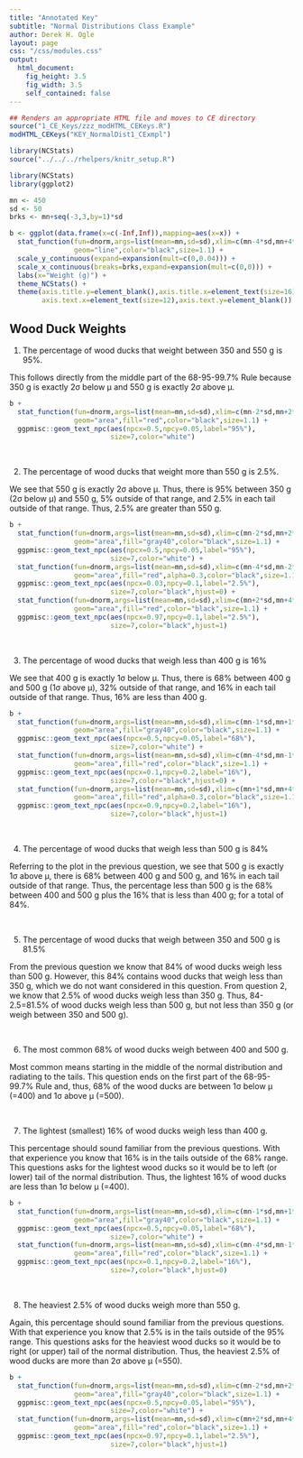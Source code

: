 ```yaml
---
title: "Annotated Key"
subtitle: "Normal Distributions Class Example"
author: Derek H. Ogle
layout: page
css: "/css/modules.css"
output:
  html_document:
    fig_height: 3.5
    fig_width: 3.5
    self_contained: false
---
```


```r
## Renders an appropriate HTML file and moves to CE directory
source("1_CE_Keys/zzz_modHTML_CEKeys.R")
modHTML_CEKeys("KEY_NormalDist1_CExmpl")
```
```r
library(NCStats)
source("../../../rhelpers/knitr_setup.R")
```

```r
library(NCStats)
library(ggplot2)

mn <- 450
sd <- 50
brks <- mn+seq(-3,3,by=1)*sd

b <- ggplot(data.frame(x=c(-Inf,Inf)),mapping=aes(x=x)) +
  stat_function(fun=dnorm,args=list(mean=mn,sd=sd),xlim=c(mn-4*sd,mn+4*sd),
                geom="line",color="black",size=1.1) +
  scale_y_continuous(expand=expansion(mult=c(0,0.04))) +
  scale_x_continuous(breaks=brks,expand=expansion(mult=c(0,0))) +
  labs(x="Weight (g)") +
  theme_NCStats() +
  theme(axis.title.y=element_blank(),axis.title.x=element_text(size=16),
        axis.text.x=element_text(size=12),axis.text.y=element_blank())
```

## Wood Duck Weights
<ol>
  <li>The percentage of wood ducks that weight between 350 and 550 g is 95%.</li>
</ol>

<div class="alert alert-warning">
<p>This follows directly from the middle part of the 68-95-99.7% Rule because 350 g is exactly 2&sigma; below &mu; and 550 g is exactly 2&sigma; above &mu;.</p>

```r
b +
  stat_function(fun=dnorm,args=list(mean=mn,sd=sd),xlim=c(mn-2*sd,mn+2*sd),
                geom="area",fill="red",color="black",size=1.1) +
  ggpmisc::geom_text_npc(aes(npcx=0.5,npcy=0.05,label="95%"),
                         size=7,color="white")
```
</div>

&nbsp;

<ol start="2">
  <li>The percentage of wood ducks that weight more than 550 g is 2.5%.</li>
</ol>

<div class="alert alert-warning">
<p> We see that 550 g is exactly 2&sigma; above &mu;. Thus, there is 95% between 350 g (2&sigma; below &mu;) and 550 g, 5% outside of that range, and 2.5% in each tail outside of that range. Thus, 2.5% are greater than 550 g.</p>

```r
b + 
  stat_function(fun=dnorm,args=list(mean=mn,sd=sd),xlim=c(mn-2*sd,mn+2*sd),
                geom="area",fill="gray40",color="black",size=1.1) +
  ggpmisc::geom_text_npc(aes(npcx=0.5,npcy=0.05,label="95%"),
                         size=7,color="white") +
  stat_function(fun=dnorm,args=list(mean=mn,sd=sd),xlim=c(mn-4*sd,mn-2*sd),
                geom="area",fill="red",alpha=0.3,color="black",size=1.1) +
  ggpmisc::geom_text_npc(aes(npcx=0.03,npcy=0.1,label="2.5%"),
                         size=7,color="black",hjust=0) +
  stat_function(fun=dnorm,args=list(mean=mn,sd=sd),xlim=c(mn+2*sd,mn+4*sd),
                geom="area",fill="red",color="black",size=1.1) +
  ggpmisc::geom_text_npc(aes(npcx=0.97,npcy=0.1,label="2.5%"),
                         size=7,color="black",hjust=1)
```
</div>

&nbsp;

<ol start="3">
  <li>The percentage of wood ducks that weigh less than 400 g is 16%</li>
</ol>

<div class="alert alert-warning">
<p> We see that 400 g is exactly 1&sigma; below &mu;. Thus, there is 68% between 400 g and 500 g (1&sigma; above &mu;), 32% outside of that range, and 16% in each tail outside of that range. Thus, 16% are less than 400 g.</p>

```r
b + 
  stat_function(fun=dnorm,args=list(mean=mn,sd=sd),xlim=c(mn-1*sd,mn+1*sd),
                geom="area",fill="gray40",color="black",size=1.1) +
  ggpmisc::geom_text_npc(aes(npcx=0.5,npcy=0.05,label="68%"),
                         size=7,color="white") +
  stat_function(fun=dnorm,args=list(mean=mn,sd=sd),xlim=c(mn-4*sd,mn-1*sd),
                geom="area",fill="red",color="black",size=1.1) +
  ggpmisc::geom_text_npc(aes(npcx=0.1,npcy=0.2,label="16%"),
                         size=7,color="black",hjust=0) +
  stat_function(fun=dnorm,args=list(mean=mn,sd=sd),xlim=c(mn+1*sd,mn+4*sd),
                geom="area",fill="red",alpha=0.3,color="black",size=1.1) +
  ggpmisc::geom_text_npc(aes(npcx=0.9,npcy=0.2,label="16%"),
                         size=7,color="black",hjust=1)
```
</div>

&nbsp;

<ol start="4">
  <li>The percentage of wood ducks that weigh less than 500 g is 84%</li>
</ol>

<div class="alert alert-warning">
<p>Referring to the plot in the previous question, we see that 500 g is exactly 1&sigma; above &mu;, there is 68% between 400 g and 500 g, and 16% in each tail outside of that range. Thus, the percentage less than 500 g is the 68% between 400 and 500 g plus the 16% that is less than 400 g; for a total of 84%.</p>
</div>
&nbsp;

<ol start="5">
  <li>The percentage of wood ducks that weigh between 350 and 500 g is 81.5%</li>
</ol>

<div class="alert alert-warning">
<p>From the previous question we know that 84% of wood ducks weigh less than 500 g. However, this 84% contains wood ducks that weigh less than 350 g, which we do not want considered in this question. From question 2, we know that 2.5% of wood ducks weigh less than 350 g. Thus, 84-2.5=81.5% of wood ducks weigh less than 500 g, but not less than 350 g (or weigh between 350 and 500 g).</p>
</div>
&nbsp;

<ol start="6">
  <li>The most common 68% of wood ducks weigh between 400 and 500 g.</li>
</ol>

<div class="alert alert-warning">
<p>Most common means starting in the middle of the normal distribution and radiating to the tails. This question ends on the first part of the 68-95-99.7% Rule and, thus, 68% of the wood ducks are between 1&sigma; below &mu; (=400) and 1&sigma; above &mu; (=500).</p>
</div>

&nbsp;

<ol start="7">
  <li>The lightest (smallest) 16% of wood ducks weigh less than 400 g.</li>
</ol>

<div class="alert alert-warning">
<p>This percentage should sound familiar from the previous questions. With that experience you know that 16% is in the tails outside of the 68% range. This questions asks for the lightest wood ducks so it would be to left (or lower) tail of the normal distribution. Thus, the lightest 16% of wood ducks are less than 1&sigma; below &mu; (=400).</p>

```r
b + 
  stat_function(fun=dnorm,args=list(mean=mn,sd=sd),xlim=c(mn-1*sd,mn+1*sd),
                geom="area",fill="gray40",color="black",size=1.1) +
  ggpmisc::geom_text_npc(aes(npcx=0.5,npcy=0.05,label="68%"),
                         size=7,color="white") +
  stat_function(fun=dnorm,args=list(mean=mn,sd=sd),xlim=c(mn-4*sd,mn-1*sd),
                geom="area",fill="red",color="black",size=1.1) +
  ggpmisc::geom_text_npc(aes(npcx=0.1,npcy=0.2,label="16%"),
                         size=7,color="black",hjust=0)
```
</div>

&nbsp;

<ol start="8">
  <li>The heaviest 2.5% of wood ducks weigh more than 550 g.</li>
</ol>

<div class="alert alert-warning">
<p>Again, this percentage should sound familiar from the previous questions. With that experience you know that 2.5% is in the tails outside of the 95% range. This questions asks for the heaviest wood ducks so it would be to right (or upper) tail of the normal distribution. Thus, the heaviest 2.5% of wood ducks are more than 2&sigma; above &mu; (=550).</p>

```r
b + 
  stat_function(fun=dnorm,args=list(mean=mn,sd=sd),xlim=c(mn-2*sd,mn+2*sd),
                geom="area",fill="gray40",color="black",size=1.1) +
  ggpmisc::geom_text_npc(aes(npcx=0.5,npcy=0.05,label="95%"),
                         size=7,color="white") +
  stat_function(fun=dnorm,args=list(mean=mn,sd=sd),xlim=c(mn+2*sd,mn+4*sd),
                geom="area",fill="red",color="black",size=1.1) +
  ggpmisc::geom_text_npc(aes(npcx=0.97,npcy=0.1,label="2.5%"),
                         size=7,color="black",hjust=1)
```
</div>

